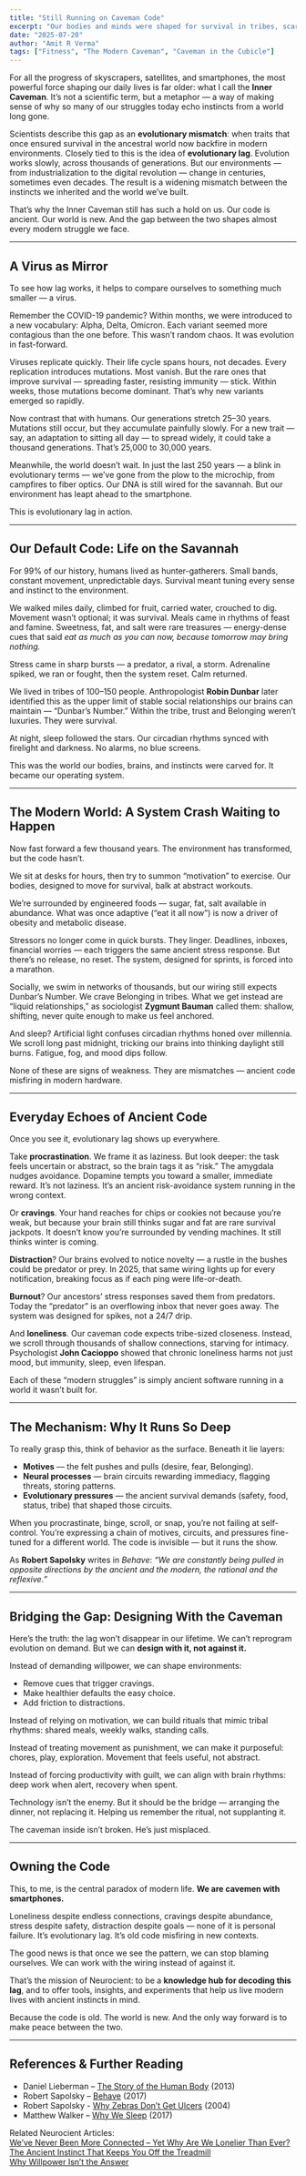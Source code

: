 ```yaml
---
title: "Still Running on Caveman Code"
excerpt: "Our bodies and minds were shaped for survival in tribes, scarcity, and danger — yet we now live in cities, comfort, and constant digital noise. This gap between ancient instincts and modern life is what I call running on caveman code."
date: "2025-07-20"
author: "Amit R Verma"
tags: ["Fitness", "The Modern Caveman", "Caveman in the Cubicle"]
---
```


For all the progress of skyscrapers, satellites, and smartphones, the most powerful force shaping our daily lives is far older: what I call the **Inner Caveman**. It’s not a scientific term, but a metaphor — a way of making sense of why so many of our struggles today echo instincts from a world long gone.  

Scientists describe this gap as an **evolutionary mismatch**: when traits that once ensured survival in the ancestral world now backfire in modern environments. Closely tied to this is the idea of **evolutionary lag**. Evolution works slowly, across thousands of generations. But our environments — from industrialization to the digital revolution — change in centuries, sometimes even decades. The result is a widening mismatch between the instincts we inherited and the world we’ve built.  

That’s why the Inner Caveman still has such a hold on us. Our code is ancient. Our world is new. And the gap between the two shapes almost every modern struggle we face.  

---

## A Virus as Mirror  

To see how lag works, it helps to compare ourselves to something much smaller — a virus.  

Remember the COVID-19 pandemic? Within months, we were introduced to a new vocabulary: Alpha, Delta, Omicron. Each variant seemed more contagious than the one before. This wasn’t random chaos. It was evolution in fast-forward.  

Viruses replicate quickly. Their life cycle spans hours, not decades. Every replication introduces mutations. Most vanish. But the rare ones that improve survival — spreading faster, resisting immunity — stick. Within weeks, those mutations become dominant. That’s why new variants emerged so rapidly.  

Now contrast that with humans. Our generations stretch 25–30 years. Mutations still occur, but they accumulate painfully slowly. For a new trait — say, an adaptation to sitting all day — to spread widely, it could take a thousand generations. That’s 25,000 to 30,000 years.  

Meanwhile, the world doesn’t wait. In just the last 250 years — a blink in evolutionary terms — we’ve gone from the plow to the microchip, from campfires to fiber optics. Our DNA is still wired for the savannah. But our environment has leapt ahead to the smartphone.  

This is evolutionary lag in action.  

---

## Our Default Code: Life on the Savannah  

For 99% of our history, humans lived as hunter-gatherers. Small bands, constant movement, unpredictable days. Survival meant tuning every sense and instinct to the environment.  

We walked miles daily, climbed for fruit, carried water, crouched to dig. Movement wasn’t optional; it was survival. Meals came in rhythms of feast and famine. Sweetness, fat, and salt were rare treasures — energy-dense cues that said *eat as much as you can now, because tomorrow may bring nothing.*  

Stress came in sharp bursts — a predator, a rival, a storm. Adrenaline spiked, we ran or fought, then the system reset. Calm returned.  

We lived in tribes of 100–150 people. Anthropologist **Robin Dunbar** later identified this as the upper limit of stable social relationships our brains can maintain — “Dunbar’s Number.” Within the tribe, trust and Belonging weren’t luxuries. They were survival.  

At night, sleep followed the stars. Our circadian rhythms synced with firelight and darkness. No alarms, no blue screens.  

This was the world our bodies, brains, and instincts were carved for. It became our operating system.  

---

## The Modern World: A System Crash Waiting to Happen  

Now fast forward a few thousand years. The environment has transformed, but the code hasn’t.  

We sit at desks for hours, then try to summon “motivation” to exercise. Our bodies, designed to move for survival, balk at abstract workouts.  

We’re surrounded by engineered foods — sugar, fat, salt available in abundance. What was once adaptive (“eat it all now”) is now a driver of obesity and metabolic disease.  

Stressors no longer come in quick bursts. They linger. Deadlines, inboxes, financial worries — each triggers the same ancient stress response. But there’s no release, no reset. The system, designed for sprints, is forced into a marathon.  

Socially, we swim in networks of thousands, but our wiring still expects Dunbar’s Number. We crave Belonging in tribes. What we get instead are “liquid relationships,” as sociologist **Zygmunt Bauman** called them: shallow, shifting, never quite enough to make us feel anchored.  

And sleep? Artificial light confuses circadian rhythms honed over millennia. We scroll long past midnight, tricking our brains into thinking daylight still burns. Fatigue, fog, and mood dips follow.  

None of these are signs of weakness. They are mismatches — ancient code misfiring in modern hardware.  

---

## Everyday Echoes of Ancient Code  

Once you see it, evolutionary lag shows up everywhere.  

Take **procrastination**. We frame it as laziness. But look deeper: the task feels uncertain or abstract, so the brain tags it as “risk.” The amygdala nudges avoidance. Dopamine tempts you toward a smaller, immediate reward. It’s not laziness. It’s an ancient risk-avoidance system running in the wrong context.  

Or **cravings**. Your hand reaches for chips or cookies not because you’re weak, but because your brain still thinks sugar and fat are rare survival jackpots. It doesn’t know you’re surrounded by vending machines. It still thinks winter is coming.  

**Distraction**? Our brains evolved to notice novelty — a rustle in the bushes could be predator or prey. In 2025, that same wiring lights up for every notification, breaking focus as if each ping were life-or-death.  

**Burnout**? Our ancestors’ stress responses saved them from predators. Today the “predator” is an overflowing inbox that never goes away. The system was designed for spikes, not a 24/7 drip.  

And **loneliness**. Our caveman code expects tribe-sized closeness. Instead, we scroll through thousands of shallow connections, starving for intimacy. Psychologist **John Cacioppo** showed that chronic loneliness harms not just mood, but immunity, sleep, even lifespan.  

Each of these “modern struggles” is simply ancient software running in a world it wasn’t built for.  

---

## The Mechanism: Why It Runs So Deep  

To really grasp this, think of behavior as the surface. Beneath it lie layers:  

- **Motives** — the felt pushes and pulls (desire, fear, Belonging).  
- **Neural processes** — brain circuits rewarding immediacy, flagging threats, storing patterns.  
- **Evolutionary pressures** — the ancient survival demands (safety, food, status, tribe) that shaped those circuits.  

When you procrastinate, binge, scroll, or snap, you’re not failing at self-control. You’re expressing a chain of motives, circuits, and pressures fine-tuned for a different world. The code is invisible — but it runs the show.  

As **Robert Sapolsky** writes in *Behave*: *“We are constantly being pulled in opposite directions by the ancient and the modern, the rational and the reflexive.”*  

---

## Bridging the Gap: Designing With the Caveman  

Here’s the truth: the lag won’t disappear in our lifetime. We can’t reprogram evolution on demand. But we can **design with it, not against it.**  

Instead of demanding willpower, we can shape environments:  
- Remove cues that trigger cravings.  
- Make healthier defaults the easy choice.  
- Add friction to distractions.  

Instead of relying on motivation, we can build rituals that mimic tribal rhythms: shared meals, weekly walks, standing calls.  

Instead of treating movement as punishment, we can make it purposeful: chores, play, exploration. Movement that feels useful, not abstract.  

Instead of forcing productivity with guilt, we can align with brain rhythms: deep work when alert, recovery when spent.  

Technology isn’t the enemy. But it should be the bridge — arranging the dinner, not replacing it. Helping us remember the ritual, not supplanting it.  

The caveman inside isn’t broken. He’s just misplaced.  

---

## Owning the Code  

This, to me, is the central paradox of modern life. **We are cavemen with smartphones.**  

Loneliness despite endless connections, cravings despite abundance, stress despite safety, distraction despite goals — none of it is personal failure. It’s evolutionary lag. It’s old code misfiring in new contexts.  

The good news is that once we see the pattern, we can stop blaming ourselves. We can work with the wiring instead of against it.  

That’s the mission of Neurocient: to be a **knowledge hub for decoding this lag**, and to offer tools, insights, and experiments that help us live modern lives with ancient instincts in mind.  

Because the code is old. The world is new. And the only way forward is to make peace between the two.  

---

## References & Further Reading  

- Daniel Lieberman – [The Story of the Human Body](/books/the-story-human-body) (2013)  
- Robert Sapolsky – [Behave](/books/behave) (2017)
- Robert Sapolsky - [Why Zebras Don’t Get Ulcers](/books/zebra-ulcers) (2004)  
- Matthew Walker – [Why We Sleep](/books/why-sleep) (2017)  


Related Neurocient Articles:  
[We’ve Never Been More Connected – Yet Why Are We Lonelier Than Ever?](/insights/connections)  
[The Ancient Instinct That Keeps You Off the Treadmill](/insights/struggle-to-exercise)  
[Why Willpower Isn’t the Answer](/insights/willpower)  